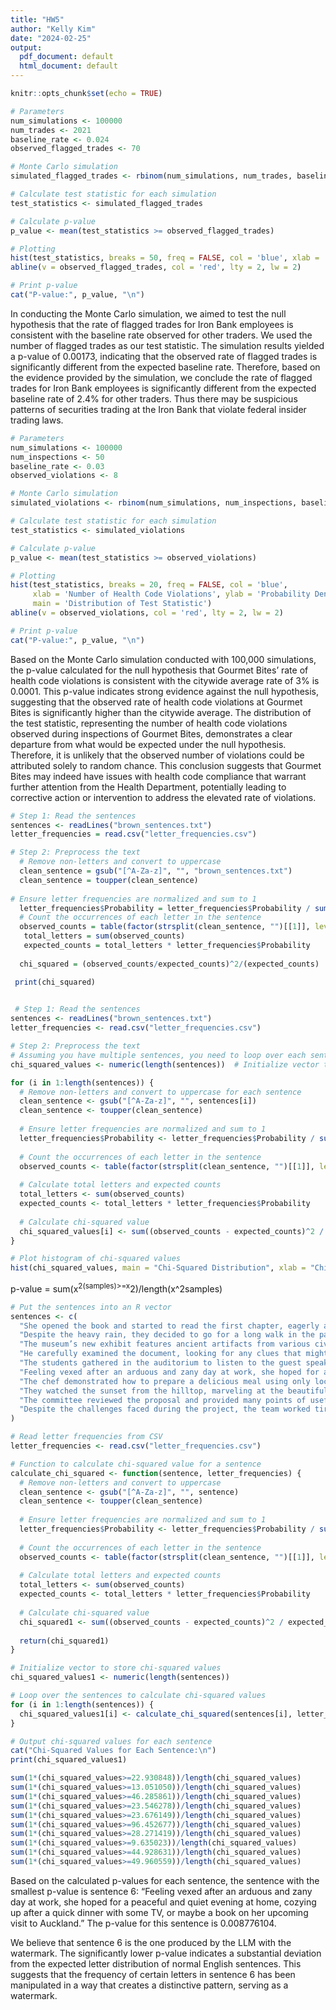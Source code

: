 ```yaml
---
title: "HW5"
author: "Kelly Kim"
date: "2024-02-25"
output:
  pdf_document: default
  html_document: default
---
```


```r
knitr::opts_chunk$set(echo = TRUE)
```


```r
# Parameters
num_simulations <- 100000
num_trades <- 2021
baseline_rate <- 0.024
observed_flagged_trades <- 70

# Monte Carlo simulation
simulated_flagged_trades <- rbinom(num_simulations, num_trades, baseline_rate)

# Calculate test statistic for each simulation
test_statistics <- simulated_flagged_trades

# Calculate p-value
p_value <- mean(test_statistics >= observed_flagged_trades)

# Plotting
hist(test_statistics, breaks = 50, freq = FALSE, col = 'blue', xlab = 'Number of Flagged Trades', ylab = 'Probability Density', main = 'Distribution of Test Statistic')
abline(v = observed_flagged_trades, col = 'red', lty = 2, lw = 2)

# Print p-value
cat("P-value:", p_value, "\n")

```
In conducting the Monte Carlo simulation, we aimed to test the null hypothesis that the rate of flagged trades for Iron Bank employees  is consistent with the baseline rate observed for other traders. We used the number of flagged trades  as our test statistic. The simulation results yielded a p-value of 0.00173, indicating that the observed rate of flagged trades is significantly different from the expected baseline rate. Therefore, based on the evidence provided by the simulation, we conclude the rate of flagged trades for Iron Bank employees is significantly different from the expected baseline rate of 2.4% for other traders. Thus there may be suspicious patterns of securities trading at the Iron Bank that violate federal insider trading laws.
```r
# Parameters
num_simulations <- 100000
num_inspections <- 50
baseline_rate <- 0.03
observed_violations <- 8

# Monte Carlo simulation
simulated_violations <- rbinom(num_simulations, num_inspections, baseline_rate)

# Calculate test statistic for each simulation
test_statistics <- simulated_violations

# Calculate p-value
p_value <- mean(test_statistics >= observed_violations)

# Plotting
hist(test_statistics, breaks = 20, freq = FALSE, col = 'blue', 
     xlab = 'Number of Health Code Violations', ylab = 'Probability Density',
     main = 'Distribution of Test Statistic')
abline(v = observed_violations, col = 'red', lty = 2, lw = 2)

# Print p-value
cat("P-value:", p_value, "\n")

```
Based on the Monte Carlo simulation conducted with 100,000 simulations, the p-value calculated for the null hypothesis that Gourmet Bites' rate of health code violations is consistent with the citywide average rate of 3% is 0.0001. This p-value indicates strong evidence against the null hypothesis, suggesting that the observed rate of health code violations at Gourmet Bites is significantly higher than the citywide average. The distribution of the test statistic, representing the number of health code violations observed during inspections of Gourmet Bites, demonstrates a clear departure from what would be expected under the null hypothesis. Therefore, it is unlikely that the observed number of violations could be attributed solely to random chance. This conclusion suggests that Gourmet Bites may indeed have issues with health code compliance that warrant further attention from the Health Department, potentially leading to corrective action or intervention to address the elevated rate of violations.



```r
# Step 1: Read the sentences
sentences <- readLines("brown_sentences.txt")
letter_frequencies = read.csv("letter_frequencies.csv")

# Step 2: Preprocess the text
  # Remove non-letters and convert to uppercase
  clean_sentence = gsub("[^A-Za-z]", "", "brown_sentences.txt")
  clean_sentence = toupper(clean_sentence)
  
# Ensure letter frequencies are normalized and sum to 1
  letter_frequencies$Probability = letter_frequencies$Probability / sum(letter_frequencies$Probability)
  # Count the occurrences of each letter in the sentence
  observed_counts = table(factor(strsplit(clean_sentence, "")[[1]], levels = letter_frequencies$Letter))
   total_letters = sum(observed_counts)
   expected_counts = total_letters * letter_frequencies$Probability
   
  chi_squared = (observed_counts/expected_counts)^2/(expected_counts)

 print(chi_squared)
  

```

```r
 # Step 1: Read the sentences
sentences <- readLines("brown_sentences.txt")
letter_frequencies <- read.csv("letter_frequencies.csv")

# Step 2: Preprocess the text
# Assuming you have multiple sentences, you need to loop over each sentence
chi_squared_values <- numeric(length(sentences))  # Initialize vector to store chi-squared values

for (i in 1:length(sentences)) {
  # Remove non-letters and convert to uppercase for each sentence
  clean_sentence <- gsub("[^A-Za-z]", "", sentences[i])
  clean_sentence <- toupper(clean_sentence)
  
  # Ensure letter frequencies are normalized and sum to 1
  letter_frequencies$Probability <- letter_frequencies$Probability / sum(letter_frequencies$Probability)
  
  # Count the occurrences of each letter in the sentence
  observed_counts <- table(factor(strsplit(clean_sentence, "")[[1]], levels = letter_frequencies$Letter))
  
  # Calculate total letters and expected counts
  total_letters <- sum(observed_counts)
  expected_counts <- total_letters * letter_frequencies$Probability
  
  # Calculate chi-squared value
  chi_squared_values[i] <- sum((observed_counts - expected_counts)^2 / expected_counts)
}

# Plot histogram of chi-squared values
hist(chi_squared_values, main = "Chi-Squared Distribution", xlab = "Chi-Squared Value", ylab = "Frequency")
```
p-value = sum(x^2(samples)>=x^2)/length(x^2samples)
```r
# Put the sentences into an R vector
sentences <- c(
  "She opened the book and started to read the first chapter, eagerly anticipating what might come next.",
  "Despite the heavy rain, they decided to go for a long walk in the park, crossing the main avenue by the fountain in the center.",
  "The museum’s new exhibit features ancient artifacts from various civilizations around the world.",
  "He carefully examined the document, looking for any clues that might help solve the mystery.",
  "The students gathered in the auditorium to listen to the guest speaker’s inspiring lecture.",
  "Feeling vexed after an arduous and zany day at work, she hoped for a peaceful and quiet evening at home, cozying up after a quick dinner with some TV, or maybe a book on her upcoming visit to Auckland.",
  "The chef demonstrated how to prepare a delicious meal using only locally sourced ingredients, focusing mainly on some excellent dinner recipes from Spain.",
  "They watched the sunset from the hilltop, marveling at the beautiful array of colors in the sky.",
  "The committee reviewed the proposal and provided many points of useful feedback to improve the project’s effectiveness.",
  "Despite the challenges faced during the project, the team worked tirelessly to ensure its successful completion, resulting in a product that exceeded everyone’s expectations."
)

# Read letter frequencies from CSV
letter_frequencies <- read.csv("letter_frequencies.csv")

# Function to calculate chi-squared value for a sentence
calculate_chi_squared <- function(sentence, letter_frequencies) {
  # Remove non-letters and convert to uppercase
  clean_sentence <- gsub("[^A-Za-z]", "", sentence)
  clean_sentence <- toupper(clean_sentence)
  
  # Ensure letter frequencies are normalized and sum to 1
  letter_frequencies$Probability <- letter_frequencies$Probability / sum(letter_frequencies$Probability)
  
  # Count the occurrences of each letter in the sentence
  observed_counts <- table(factor(strsplit(clean_sentence, "")[[1]], levels = letter_frequencies$Letter))
  
  # Calculate total letters and expected counts
  total_letters <- sum(observed_counts)
  expected_counts <- total_letters * letter_frequencies$Probability
  
  # Calculate chi-squared value
  chi_squared1 <- sum((observed_counts - expected_counts)^2 / expected_counts)
  
  return(chi_squared1)
}

# Initialize vector to store chi-squared values
chi_squared_values1 <- numeric(length(sentences))

# Loop over the sentences to calculate chi-squared values
for (i in 1:length(sentences)) {
  chi_squared_values1[i] <- calculate_chi_squared(sentences[i], letter_frequencies)
}

# Output chi-squared values for each sentence
cat("Chi-Squared Values for Each Sentence:\n")
print(chi_squared_values1)

sum(1*(chi_squared_values>=22.930848))/length(chi_squared_values)
sum(1*(chi_squared_values>=13.051050))/length(chi_squared_values)
sum(1*(chi_squared_values>=46.285861))/length(chi_squared_values)
sum(1*(chi_squared_values>=23.546278))/length(chi_squared_values)
sum(1*(chi_squared_values>=23.676149))/length(chi_squared_values)
sum(1*(chi_squared_values>=96.452677))/length(chi_squared_values)
sum(1*(chi_squared_values>=28.271419))/length(chi_squared_values)
sum(1*(chi_squared_values>=9.635023))/length(chi_squared_values)
sum(1*(chi_squared_values>=44.928631))/length(chi_squared_values)
sum(1*(chi_squared_values>=49.960559))/length(chi_squared_values)
```
Based on the calculated p-values for each sentence, the sentence with the smallest p-value is sentence 6: "Feeling vexed after an arduous and zany day at work, she hoped for a peaceful and quiet evening at home, cozying up after a quick dinner with some TV, or maybe a book on her upcoming visit to Auckland." The p-value for this sentence is 0.008776104.

We believe that sentence 6 is the one produced by the LLM with the watermark. The significantly lower p-value indicates a substantial deviation from the expected letter distribution of normal English sentences. This suggests that the frequency of certain letters in sentence 6 has been manipulated in a way that creates a distinctive pattern, serving as a watermark. 
